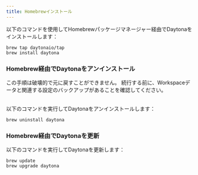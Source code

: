 ```yaml
---
title: Homebrewインストール
---
```


以下のコマンドを使用してHomebrewパッケージマネージャー経由でDaytonaをインストールします：

```shell
brew tap daytonaio/tap
brew install daytona
```

### Homebrew経由でDaytonaをアンインストール

<Aside type="caution">
この手順は破壊的で元に戻すことができません。
続行する前に、Workspaceデータと関連する設定のバックアップがあることを確認してください。
</Aside>

<br />

以下のコマンドを実行してDaytonaをアンインストールします：

```shell
brew uninstall daytona
```

### Homebrew経由でDaytonaを更新

以下のコマンドを実行してDaytonaを更新します：

```shell
brew update
brew upgrade daytona
```
